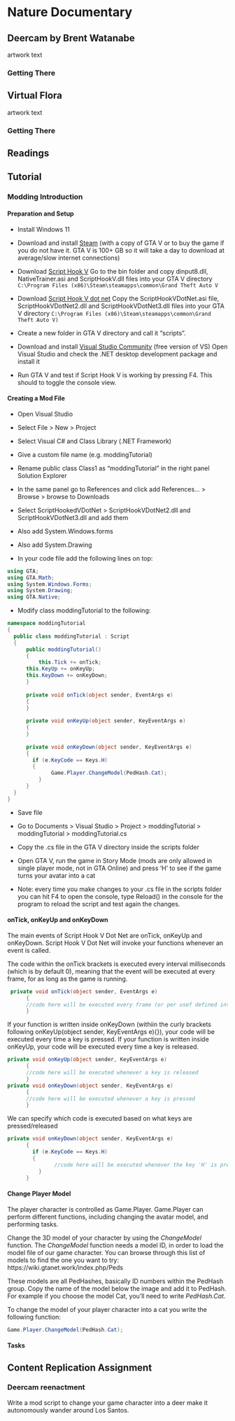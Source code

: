 # Nature Documentary

## Deercam by Brent Watanabe

artwork text

### Getting There


## Virtual Flora

artwork text

### Getting There

## Readings

## Tutorial

### Modding Introduction 

#### Preparation and Setup

+ Install Windows 11

+ Download and install [Steam](https://store.steampowered.com/about/) (with a copy of GTA V or to buy the game if you do not have it. GTA V is 100+ GB so it will take a day to download at average/slow internet connections)

+ Download [Script Hook V](https://store.steampowered.com/about/)
Go to the bin folder and copy dinput8.dll, NativeTrainer.asi and ScriptHookV.dll files into your GTA V directory ```C:\Program Files (x86)\Steam\steamapps\common\Grand Theft Auto V ```

+ Download [Script Hook V dot net](https://store.steampowered.com/about/)
Copy the ScriptHookVDotNet.asi file, ScriptHookVDotNet2.dll and ScriptHookVDotNet3.dll files into your GTA V directory ```C:\Program Files (x86)\Steam\steamapps\common\Grand Theft Auto V)```

+ Create a new folder in GTA V directory and call it “scripts”.

+ Download and install [Visual Studio Community](https://store.steampowered.com/about/) (free version of VS)
Open Visual Studio and check the .NET desktop development package and install it

+ Run GTA V and test if Script Hook V is working by pressing F4. This should to toggle the console view.

#### Creating a Mod File

+ Open Visual Studio

+ Select File > New > Project

+ Select Visual C# and Class Library (.NET Framework)

+ Give a custom file name (e.g. moddingTutorial)

+ Rename public class Class1 as “moddingTutorial” in the right panel Solution Explorer

+ In the same panel go to References and click add References… > Browse > browse to Downloads 

+ Select ScriptHookedVDotNet > ScriptHookVDotNet2.dll and ScriptHookVDotNet3.dll and add them

+ Also add System.Windows.forms

+ Also add System.Drawing

+ In your code file add the following lines on top:
```cs
using GTA;
using GTA.Math;
using System.Windows.Forms;
using System.Drawing;
using GTA.Native;
```

+ Modify class moddingTutorial to the following:
```cs
namespace moddingTutorial
{
  public class moddingTutorial : Script
  {
	  public moddingTutorial()
	  {
		  this.Tick += onTick;
      this.KeyUp += onKeyUp;
      this.KeyDown += onKeyDown;
	  }
	
	  private void onTick(object sender, EventArgs e)
	  {
	  }
	
	  private void onKeyUp(object sender, KeyEventArgs e)
	  {
	  }
 
	  private void onKeyDown(object sender, KeyEventArgs e)
	  {
	  	if (e.KeyCode == Keys.H)
	  	{
			  Game.Player.ChangeModel(PedHash.Cat); 
		  }
	  } 
  }
}
```

+ Save file

+ Go to Documents > Visual Studio > Project > moddingTutorial > moddingTutorial > moddingTutorial.cs

+ Copy the .cs file in the GTA V directory inside the scripts folder

+ Open GTA V, run the game in Story Mode (mods are only allowed in single player mode, not in GTA Online) and press ‘H’ to see if the game turns your avatar into a cat

+ Note: every time you make changes to your .cs file in the scripts folder you can hit F4 to open the console, type Reload() in the console for the program to reload the script and test again the changes.

#### onTick, onKeyUp and onKeyDown
The main events of Script Hook V Dot Net are onTick, onKeyUp and onKeyDown. Script Hook V Dot Net will invoke your functions whenever an event is called.

The code within the onTick brackets is executed every interval milliseconds (which is by default 0), meaning that the event will be executed at every frame, for as long as the game is running.

```cs
 private void onTick(object sender, EventArgs e)
	  {
      //code here will be executed every frame (or per usef defined interval)
	  }
```

If your function is written inside onKeyDown (withiin the curly brackets following onKeyUp(object sender, KeyEventArgs e){}), your code will be executed every time a key is pressed. If your function is written inside onKeyUp, your code will be executed every time a key is released.

```cs
private void onKeyUp(object sender, KeyEventArgs e)
	  {
      //code here will be executed whenever a key is released
	  }
private void onKeyDown(object sender, KeyEventArgs e)
	  {
      //code here will be executed whenever a key is pressed
	  } 
```

We can specify which code is executed based on what keys are pressed/released

```cs
private void onKeyDown(object sender, KeyEventArgs e)
	  {
	  	if (e.KeyCode == Keys.H)
	  	{
			   //code here will be executed whenever the key 'H' is pressed 
		  }
	  } 
```



#### Change Player Model

The player character is controlled as Game.Player. Game.Player can perform different functions, including changing the avatar model, and performing tasks.

Change the 3D model of your character by using the _ChangeModel_ function.
The _ChangeModel_ function needs a model ID, in order to load the model file of our game character.
You can browse through this list of models to find the one you want to try:  https://wiki.gtanet.work/index.php/Peds  

These models are all PedHashes, basically ID numbers within the PedHash group. Copy the name of the model below the image and add it to PedHash.
For example if you choose the model Cat, you’ll need to write _PedHash.Cat_.

To change the model of your player character into a cat you write the following function:
```cs
Game.Player.ChangeModel(PedHash.Cat);
```

#### Tasks

## Content Replication Assignment

### Deercam reenactment

Write a mod script to change your game character into a deer make it autonomously wander around Los Santos.


